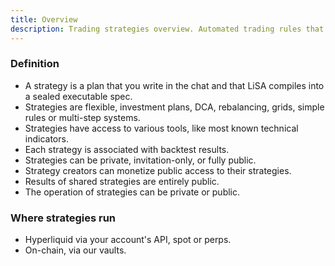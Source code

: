 ```yaml
---
title: Overview
description: Trading strategies overview. Automated trading rules that execute based on market conditions and triggers.
---
```


### Definition
- A strategy is a plan that you write in the chat and that LiSA compiles into a sealed executable spec.
- Strategies are flexible, investment plans, DCA, rebalancing, grids, simple rules or multi-step systems.
- Strategies have access to various tools, like most known technical indicators.
- Each strategy is associated with backtest results.
- Strategies can be private, invitation-only, or fully public.
- Strategy creators can monetize public access to their strategies.
- Results of shared strategies are entirely public.
- The operation of strategies can be private or public.

### Where strategies run
- Hyperliquid via your account's API, spot or perps.
- On-chain, via our vaults.